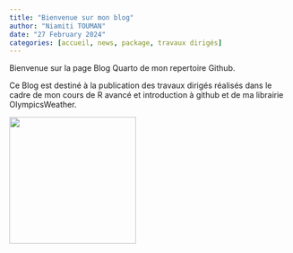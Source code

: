 ```yaml
---
title: "Bienvenue sur mon blog"
author: "Niamiti TOUMAN"
date: "27 February 2024"
categories: [accueil, news, package, travaux dirigés]
---
```


Bienvenue sur la page Blog Quarto de mon repertoire Github.

Ce Blog est destiné à la publication des travaux dirigés réalisés dans le cadre de mon cours de R avancé et introduction à github et de ma librairie OlympicsWeather.

![](thumbnail.jpg){width="226"}
